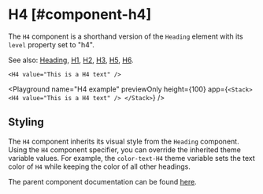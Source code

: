 
# H4 [#component-h4]

The `H4` component is a shorthand version of the `Heading` element with its `level` property set to "h4".

See also: [Heading](./Heading), [H1](./H1), [H2](./H2), [H3](./H3), [H5](./H5), [H6](./H6).

```ueml copy
<H4 value="This is a H4 text" />
```

<Playground
  name="H4 example"
  previewOnly
  height={100}
  app={`
  <Stack>
    <H4 value="This is a H4 text" />
  </Stack>
  `}
/>

## Styling

The `H4` component inherits its visual style from the `Heading` component.
Using the `H4` component specifier, you can override the inherited theme variable values.
For example, the `color-text-H4` theme variable sets the text color of `H4` while keeping the color of all other headings.


The parent component documentation can be found [here](./Heading.mdx).